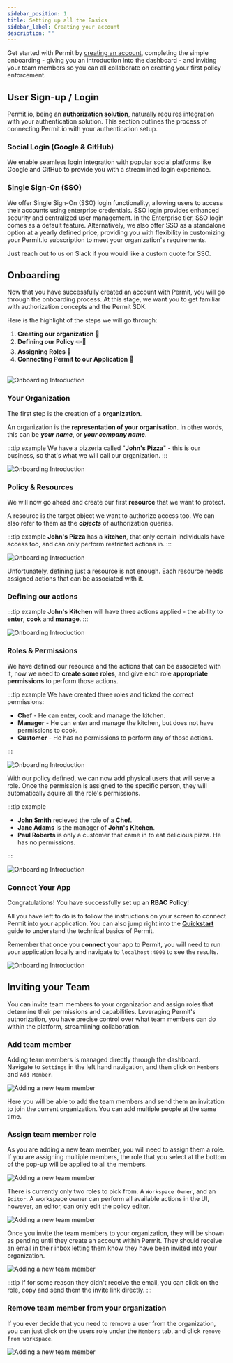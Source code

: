 ```yaml
---
sidebar_position: 1
title: Setting up all the Basics
sidebar_label: Creating your account
description: ""
---
```


Get started with Permit by <a href="https://app.permit.io/">creating an account</a>, completing the simple onboarding - giving you an
introduction into the dashboard - and inviting your team members so you can all collaborate on creating your first
policy enforcement.

## User Sign-up / Login

Permit.io, being an **[authorization solution](/overview/permit-basics)**, naturally requires integration with your authentication solution. This section outlines
the process of connecting Permit.io with your authentication setup.

### Social Login (Google & GitHub)

We enable seamless login integration with popular social platforms like Google and GitHub to provide you with a
streamlined login experience.

### Single Sign-On (SSO)

We offer Single Sign-On (SSO) login functionality, allowing users to access their accounts using enterprise
credentials. SSO login provides enhanced security and centralized user management. In the Enterprise tier, SSO login
comes as a default feature. Alternatively, we also offer SSO as a standalone option at a yearly defined price, providing
you with flexibility in customizing your Permit.io subscription to meet your organization's requirements.

Just reach out to us on Slack if you would like a custom quote for SSO.

## Onboarding

Now that you have successfully created an account with Permit, you will go through the onboarding process. At this stage,
we want you to get familiar with authorization concepts and the Permit SDK.

Here is the highlight of the steps we will go through:

1. **Creating our organization** 🏢
2. **Defining our Policy** ✏️📄
3. **Assigning Roles** 🧑
4. **Connecting Permit to our Application** 🚀
   <br />
   <br />

![Onboarding Introduction](/img/updated/onboarding/1.png)

### Your Organization

The first step is the creation of a **organization**.

An organization is the **representation of your organisation**. In other words, this can be **_your name_**, or **_your company name_**.

:::tip example
We have a pizzeria called "**John's Pizza**" - this is our business, so that's what we will call our organization.
:::

![Onboarding Introduction](/img/updated/onboarding/2.png)

### Policy & Resources

We will now go ahead and create our first **resource** that we want to protect.

A resource is the target object we want to authorize access too. We can also refer to them as the **_objects_** of
authorization queries.

:::tip example
**John's Pizza** has a **kitchen**, that only certain individuals have access too, and can only perform restricted actions in.
:::

![Onboarding Introduction](/img/updated/onboarding/3.png)

Unfortunately, defining just a resource is not enough. Each resource needs assigned actions that can be associated with it.

### Defining our actions

:::tip example
**John's Kitchen** will have three actions applied - the ability to **enter**, **cook** and **manage**.
:::

![Onboarding Introduction](/img/updated/onboarding/4.png)

### Roles & Permissions

We have defined our resource and the actions that can be associated with it, now we need to **create some roles**,
and give each role **appropriate permissions** to perform those actions.

:::tip example
We have created three roles and ticked the correct permissions:

- **Chef** - He can enter, cook and manage the kitchen.
- **Manager** - He can enter and manage the kitchen, but does not have permissions to cook.
- **Customer** - He has no permissions to perform any of those actions.

:::

![Onboarding Introduction](/img/updated/onboarding/5.png)

With our policy defined, we can now add physical users that will serve a role. Once the permission is assigned to the specific person,
they will automatically aquire all the role's permissions.

:::tip example

- **John Smith** recieved the role of a **Chef**.
- **Jane Adams** is the manager of **John's Kitchen**.
- **Paul Roberts** is only a customer that came in to eat delicious pizza. He has no permissions.

:::

![Onboarding Introduction](/img/updated/onboarding/6.png)

### Connect Your App

Congratulations! You have successfully set up an **RBAC Policy**!

All you have left to do is to follow the instructions on your screen to connect Permit into your application.
You can also jump right into the **[Quickstart](/getting-started/quickstart)** guide to understand the technical basics of Permit.

Remember that once you **connect** your app to Permit, you will need to run your application locally
and navigate to `localhost:4000` to see the results.

![Onboarding Introduction](/img/updated/onboarding/7.png)

## Inviting your Team

You can invite team members to your organization and assign roles that determine their permissions and capabilities.
Leveraging Permit's authorization, you have precise control over what team members can do within the platform,
streamlining collaboration.

### Add team member

Adding team members is managed directly through the dashboard. Navigate to `Settings` in the left hand navigation,
and then click on `Members` and `Add Member`.

![Adding a new team member](/images/getting-started/create-your-account/team-members-1.png)

Here you will be able to add the team members and send them an invitation to join the current organization. You can add
multiple people at the same time.

### Assign team member role

As you are adding a new team member, you will need to assign them a role. If you are assigning multiple members, the role
that you select at the bottom of the pop-up will be applied to all the members.

![Adding a new team member](/images/getting-started/create-your-account/team-members-2.png)

There is currently only two roles to pick from. A `Workspace Owner`, and an `Editor`. A workspace owner can perform all
available actions in the UI, however, an editor, can only edit the policy editor.

![Adding a new team member](/images/getting-started/create-your-account/team-members-3.png)

Once you invite the team members to your organization, they will be shown as pending until they create an account within Permit.
They should receive an email in their inbox letting them know they have been invited into your organization.

![Adding a new team member](/images/getting-started/create-your-account/team-members-4.png)

:::tip
If for some reason they didn't receive the email, you can click on the role, copy and send them the invite link directly.
:::

### Remove team member from your organization

If you ever decide that you need to remove a user from the organization, you can just click on the users role under the `Members`
tab, and click `remove from workspace`.

![Adding a new team member](/images/getting-started/create-your-account/team-members-5.png)
